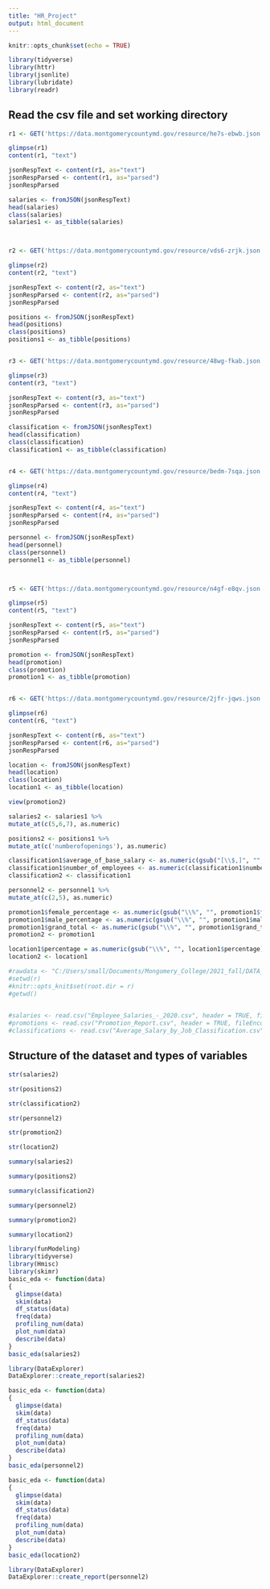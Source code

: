 ```yaml
---
title: "HR_Project"
output: html_document
---
```


```r
knitr::opts_chunk$set(echo = TRUE)
```

```r

library(tidyverse)
library(httr)
library(jsonlite)
library(lubridate)
library(readr)  


```
## Read the csv file and set working directory


```r
r1 <- GET('https://data.montgomerycountymd.gov/resource/he7s-ebwb.json')

glimpse(r1)
content(r1, "text")

jsonRespText <- content(r1, as="text")
jsonRespParsed <- content(r1, as="parsed")
jsonRespParsed

salaries <- fromJSON(jsonRespText)
head(salaries)
class(salaries)
salaries1 <- as_tibble(salaries)



r2 <- GET('https://data.montgomerycountymd.gov/resource/vds6-zrjk.json')

glimpse(r2)
content(r2, "text")

jsonRespText <- content(r2, as="text")
jsonRespParsed <- content(r2, as="parsed")
jsonRespParsed

positions <- fromJSON(jsonRespText)
head(positions)
class(positions)
positions1 <- as_tibble(positions)


r3 <- GET('https://data.montgomerycountymd.gov/resource/48wg-fkab.json')

glimpse(r3)
content(r3, "text")

jsonRespText <- content(r3, as="text")
jsonRespParsed <- content(r3, as="parsed")
jsonRespParsed

classification <- fromJSON(jsonRespText)
head(classification)
class(classification)
classification1 <- as_tibble(classification)


r4 <- GET('https://data.montgomerycountymd.gov/resource/bedm-7sqa.json')

glimpse(r4)
content(r4, "text")

jsonRespText <- content(r4, as="text")
jsonRespParsed <- content(r4, as="parsed")
jsonRespParsed

personnel <- fromJSON(jsonRespText)
head(personnel)
class(personnel)
personnel1 <- as_tibble(personnel)



r5 <- GET('https://data.montgomerycountymd.gov/resource/n4gf-e8qv.json')

glimpse(r5)
content(r5, "text")

jsonRespText <- content(r5, as="text")
jsonRespParsed <- content(r5, as="parsed")
jsonRespParsed

promotion <- fromJSON(jsonRespText)
head(promotion)
class(promotion)
promotion1 <- as_tibble(promotion)


r6 <- GET('https://data.montgomerycountymd.gov/resource/2jfr-jqws.json')

glimpse(r6)
content(r6, "text")

jsonRespText <- content(r6, as="text")
jsonRespParsed <- content(r6, as="parsed")
jsonRespParsed

location <- fromJSON(jsonRespText)
head(location)
class(location)
location1 <- as_tibble(location)


```


```r
view(promotion2)
```


```r
salaries2 <- salaries1 %>%
mutate_at(c(5,6,7), as.numeric)

positions2 <- positions1 %>%
mutate_at(c('numberofopenings'), as.numeric)

classification1$average_of_base_salary <- as.numeric(gsub("[\\$,]", "",  classification1$average_of_base_salary))
classification1$number_of_employees <- as.numeric(classification1$number_of_employees)
classification2 <- classification1

personnel2 <- personnel1 %>%
mutate_at(c(2,5), as.numeric)

promotion1$female_percentage <- as.numeric(gsub("\\%", "", promotion1$female_percentage))
promotion1$male_percentage <- as.numeric(gsub("\\%", "", promotion1$male_percentage))
promotion1$grand_total <- as.numeric(gsub("\\%", "", promotion1$grand_total))
promotion2 <- promotion1

location1$percentage = as.numeric(gsub("\\%", "", location1$percentage))
location2 <- location1


```


```r

#rawdata <- "C:/Users/small/Documents/Mongomery_College/2021_fall/DATA_205/datasets"
#setwd(r)
#knitr::opts_knit$set(root.dir = r)
#getwd()
  
```


```r
#salaries <- read.csv("Employee_Salaries_-_2020.csv", header = TRUE, fileEncoding="UTF-8-BOM")
#promotions <- read.csv("Promotion_Report.csv", header = TRUE, fileEncoding="UTF-8-BOM")
#classifications <- read.csv("Average_Salary_by_Job_Classification.csv", header = TRUE, fileEncoding="UTF-8-BOM")


```


## Structure of the dataset and types of variables


```r
str(salaries2)
```


```r
str(positions2)
```


```r
str(classification2)
```


```r
str(personnel2)
```


```r
str(promotion2)
```


```r
str(location2)
```


```r
summary(salaries2)
```


```r
summary(positions2)
```


```r
summary(classification2)
```


```r
summary(personnel2)
```


```r
summary(promotion2)
```


```r
summary(location2)
```



```r
library(funModeling) 
library(tidyverse) 
library(Hmisc)
library(skimr)
basic_eda <- function(data)
{
  glimpse(data)
  skim(data)
  df_status(data)
  freq(data)
  profiling_num(data)
  plot_num(data)
  describe(data)
}
basic_eda(salaries2)
```


```r
library(DataExplorer)
DataExplorer::create_report(salaries2)
```


```r
basic_eda <- function(data)
{
  glimpse(data)
  skim(data)
  df_status(data)
  freq(data)
  profiling_num(data)
  plot_num(data)
  describe(data)
}
basic_eda(personnel2)
```


```r
basic_eda <- function(data)
{
  glimpse(data)
  skim(data)
  df_status(data)
  freq(data)
  profiling_num(data)
  plot_num(data)
  describe(data)
}
basic_eda(location2)
```


```r
library(DataExplorer)
DataExplorer::create_report(personnel2)
```








